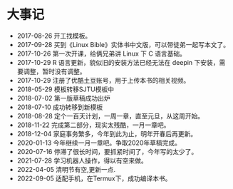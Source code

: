# 大事记 {#history}

- 2017-08-26 开工找模板。
- 2017-09-28 买到《Linux Bible》实体书中文版，可以带徒弟一起写本文了。
- 2017-10-26 第一次开课，给俩兄弟讲 Linux 下 C 语言基础。
- 2017-10-29 R 语言更新，貌似旧的安装方法已经无法在 deepin 下安装，需要调整，暂时没有调整。
- 2017-10-29 注册了优酷土豆账号，用于上传本书的相关视频。
- 2018-05-29 模板转移SJTU模板中
- 2018-07-02 第一版草稿成功出炉
- 2018-07-10 成功转移到新模板
- 2018-08-28 定个一百天计划，一周一章，直至元旦，从这周开始。
- 2018-11-22 完成第二部分，现实太残酷，一月一章吧。
- 2018-12-04 家庭事务繁多，今年到此为止，明年开春后再更新。
- 2020-01-13 今年继续一月一章吧。争取2020年草稿完成。
- 2020-07-16 停滞了很长时间，要抓紧时间了，今年写的太少了。
- 2021-07-28 学习机器人操作，得以有空来做。
- 2022-04-05 清明节有空,更新一点.
- 2022-09-05 适配手机，在Termux下，成功编译本书。

